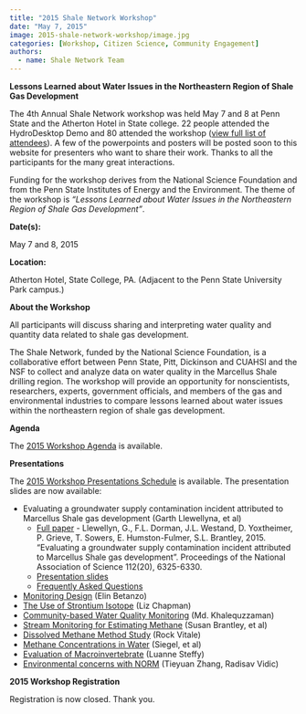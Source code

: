 ```yaml
---
title: "2015 Shale Network Workshop"
date: "May 7, 2015"
image: 2015-shale-network-workshop/image.jpg
categories: [Workshop, Citizen Science, Community Engagement]
authors: 
  - name: Shale Network Team
---
```


**Lessons Learned about Water Issues in the Northeastern Region of Shale Gas Development**

The 4th Annual Shale Network workshop was held May 7 and 8 at Penn State and the Atherton Hotel in State college. 22 people attended the HydroDesktop Demo and 80 attended the workshop ([view full list of attendees](2015-shale-network-workshop/2015_ShaleNetwork_Workshop_Attendees.pdf)). A few of the powerpoints and posters will be posted soon to this website for presenters who want to share their work. Thanks to all the participants for the many great interactions.

Funding for the workshop derives from the National Science Foundation and from the Penn State Institutes of Energy and the Environment. The theme of the workshop is _“Lessons Learned about Water Issues in the Northeastern Region of Shale Gas Development”_.

**Date(s):**

May 7 and 8, 2015

**Location:**

Atherton Hotel, State College, PA. (Adjacent to the Penn State University Park campus.)

**About the Workshop**

All participants will discuss sharing and interpreting water quality and quantity data related to shale gas development.

The Shale Network, funded by the National Science Foundation, is a collaborative effort between Penn State, Pitt, Dickinson and CUAHSI and the NSF to collect and analyze data on water quality in the Marcellus Shale drilling region. The workshop will provide an opportunity for nonscientists, researchers, experts, government officials, and members of the gas and environmental industries to compare lessons learned about water issues within the northeastern region of shale gas development.

**Agenda**

The [2015 Workshop Agenda](2015-shale-network-workshop/Agenda_Shale_Network_2015_Workshop.pdf) is available.

**Presentations**

The [2015 Workshop Presentations Schedule](2015-shale-network-workshop/Shalenetwork_Workshop_2015_Presenters.pdf) is available. The presentation slides are now available:

-   Evaluating a groundwater supply contamination incident attributed to Marcellus Shale gas development (Garth Llewellyna, et al)
    -   [Full paper](2015-shale-network-workshop/2015_Llwellyn_Evaluating_agroundwater_supply.pdf "view paper") - Llewellyn, G., F.L. Dorman, J.L. Westand, D. Yoxtheimer, P. Grieve, T. Sowers, E. Humston-Fulmer, S.L. Brantley, 2015. "Evaluating a groundwater supply contamination incident attributed to Marcellus Shale gas development". Proceedings of the National Association of Science 112(20), 6325-6330.
    -   [Presentation slides](2015-shale-network-workshop/Llewellyn_et_al.pdf "view presentation")
    -   [Frequently Asked Questions](2015-shale-network-workshop/Frequently-Asked-Questions-about-Llewellyn-et-al-2015.pdf "FAQ")
-   [Monitoring Design](2015-shale-network-workshop/Betanzo.pptx "view presentation") (Elin Betanzo)
-   [The Use of Strontium Isotope](2015-shale-network-workshop/Echelon_Chapman.pptx "view presentation") (Liz Chapman)
-   [Community-based Water Quality Monitoring](2015-shale-network-workshop/Md_Khalequzzaman.pdf "view presentation") (Md. Khalequzzaman)
-   [Stream Monitoring for Estimating Methane](2015-shale-network-workshop/Risser.pdf "view presentation") (Susan Brantley, et al)
-   [Dissolved Methane Method Study](2015-shale-network-workshop/Rock_Vitale.pptx "view presentation") (Rock Vitale)
-   [Methane Concentrations in Water](2015-shale-network-workshop/Siegel_Perry.pdf "view presentation") (Siegel, et al)
-   [Evaluation of Macroinvertebrate](2015-shale-network-workshop/Steffy.pptx "view presentation") (Luanne Steffy)
-   [Environmental concerns with NORM](2015-shale-network-workshop/Zhang_Vidic.pptx "view presentation") (Tieyuan Zhang, Radisav Vidic)

**2015 Workshop Registration**

Registration is now closed. Thank you.